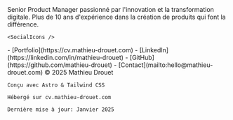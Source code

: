 
<FooterGrid>
  <FooterSection title="À propos">
    Senior Product Manager passionné par l'innovation et la transformation digitale. Plus de 10 ans d'expérience dans la création de produits qui font la différence.

    <SocialIcons />
  </FooterSection>

  <FooterSection title="Liens rapides">
    - [Portfolio](https://cv.mathieu-drouet.com)
    - [LinkedIn](https://linkedin.com/in/mathieu-drouet)
    - [GitHub](https://github.com/mathieu-drouet)
    - [Contact](mailto:hello@mathieu-drouet.com)
  </FooterSection>

  <FooterSection title="Informations">
    © 2025 Mathieu Drouet

    Conçu avec Astro & Tailwind CSS

    Hébergé sur cv.mathieu-drouet.com

    Dernière mise à jour: Janvier 2025
  </FooterSection>
</FooterGrid>